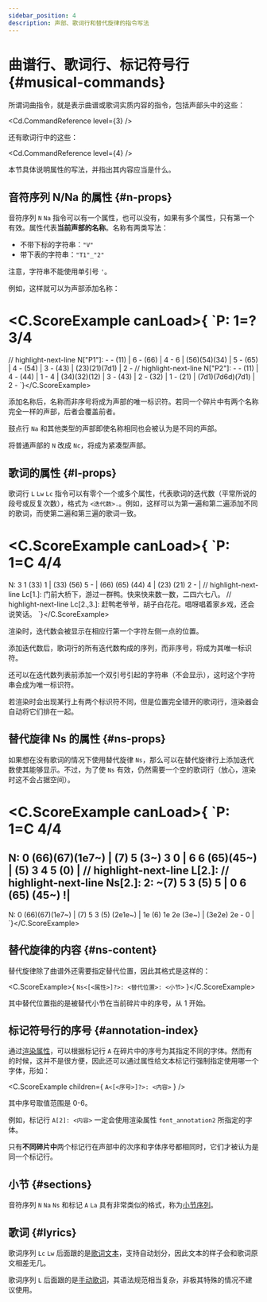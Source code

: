 ```yaml
---
sidebar_position: 4
description: 声部、歌词行和替代旋律的指令写法
---
```


# 曲谱行、歌词行、标记符号行 {#musical-commands}

所谓词曲指令，就是表示曲谱或歌词实质内容的指令，包括声部头中的这些：

<Cd.CommandReference level={3} />

还有歌词行中的这些：

<Cd.CommandReference level={4} />

本节具体说明属性的写法，并指出其内容应当是什么。

## 音符序列 N/Na 的属性 {#n-props}

音符序列 `N` `Na` 指令可以有一个属性，也可以没有，如果有多个属性，只有第一个有效。属性代表**当前声部的名称**。名称有两类写法：

- 不带下标的字符串：`"V"`
- 带下表的字符串：`"T1"_"2"`

注意，字符串不能使用单引号 `'`。

例如，这样就可以为声部添加名称：

<C.ScoreExample canLoad>{
`P: 1=? 3/4
====
// highlight-next-line
N["P1"]: - - (11) | 6 - (66) | 4 - 6 | (56)(54)(34) | 5 - (65) | 4 - (54) | 3 - (43) | (23)(21)(7d1)    | 2 -
// highlight-next-line
N["P2"]: - - (11) | 4 - (44) | 1 - 4 | (34)(32)(12) | 3 - (43) | 2 - (32) | 1 - (21) | (7d1)(7d6d)(7d1) | 2 -
`}</C.ScoreExample>

添加名称后，名称而非序号将成为声部的唯一标识符。若同一个碎片中有两个名称完全一样的声部，后者会覆盖前者。

鼓点行 `Na` 和其他类型的声部即使名称相同也会被认为是不同的声部。

将普通声部的 `N` 改成 `Nc`，将成为紧凑型声部。

## 歌词的属性 {#l-props}

歌词行 `L` `Lw` `Lc` 指令可以有零个一个或多个属性，代表歌词的迭代数（平常所说的段号或反复次数），格式为 `<迭代数>.`。例如，这样可以为第一遍和第二遍添加不同的歌词，而使第二遍和第三遍的歌词一致。

<C.ScoreExample canLoad>{
`P: 1=C 4/4
====
N: 3 1 (33) 1 | (33) (56) 5 - | (66) (65) (44) 4 | (23) (21) 2 - |
// highlight-next-line
Lc[1.]: 门前大桥下，游过一群鸭。快来快来数一数，二四六七八。
// highlight-next-line
Lc[2.,3.]: 赶鸭老爷爷，胡子白花花。唱呀唱着家乡戏，还会说笑话。
`}</C.ScoreExample>

渲染时，迭代数会被显示在相应行第一个字符左侧一点的位置。

添加迭代数后，歌词行的所有迭代数构成的序列，而非序号，将成为其唯一标识符。

还可以在迭代数列表前添加一个双引号引起的字符串（不会显示），这时这个字符串会成为唯一标识符。

若渲染时会出现某行上有两个标识符不同，但是位置完全错开的歌词行，渲染器会自动将它们排在一起。

## 替代旋律 Ns 的属性 {#ns-props}

如果想在没有歌词的情况下使用替代旋律 `Ns`，那么可以在替代旋律行上添加迭代数使其能够显示。不过，为了使 `Ns` 有效，仍然需要一个空的歌词行（放心，渲染时这不会占据空间）。

<C.ScoreExample canLoad>{
`P: 1=C 4/4
====
N: 0 (66)(67)(1e7~) | (7) 5 (3~) 3 0 | 6 6 (65)(45~) | (5) 3 4 5 (0) |
// highlight-next-line
L[2.]:
// highlight-next-line
Ns[2.]: 2: ~(7) 5 3 (5) 5 | 0 6 (65) (45~) !|
---
N: 0 (66)(67)(1e7~) | (7) 5 3 (5) (2e1e~) | 1e (6) 1e 2e (3e~) | (3e2e) 2e - 0 |
`}</C.ScoreExample>

## 替代旋律的内容 {#ns-content}

替代旋律除了曲谱外还需要指定替代位置，因此其格式是这样的：

<C.ScoreExample>{
`Ns<[<属性>]?>: <替代位置>: <小节>`
}</C.ScoreExample>

其中替代位置指的是被替代小节在当前碎片中的序号，从 1 开始。

## 标记符号行的序号 {#annotation-index}

通过[渲染属性](/docs/reference/render-props)，可以根据标记行 `A` 在碎片中的序号为其指定不同的字体。然而有的时候，这并不是很方便，因此还可以通过属性给文本标记行强制指定使用哪一个字体，形如：

<C.ScoreExample children={
`A<[<序号>]?>: <内容>`
} />

其中序号取值范围是 0-6。

例如，标记行 `A[2]: <内容>` 一定会使用渲染属性 `font_annotation2` 所指定的字体。

只有**不同碎片中**两个标记行在声部中的次序和字体序号都相同时，它们才被认为是同一个标记行。

## 小节 {#sections}

音符序列 `N` `Na` `Ns` 和标记 `A` `La` 具有非常类似的格式，称为[小节序列](/docs/reference/sections)。

## 歌词 {#lyrics}

歌词序列 `Lc` `Lw` 后面跟的是[歌词文本](/docs/reference/lyrics-auto)，支持自动划分，因此文本的样子会和歌词原文相差无几。

歌词序列 `L` 后面跟的是[手动歌词](/docs/reference/lyrics-manual)，其语法规范相当复杂，非极其特殊的情况不建议使用。
